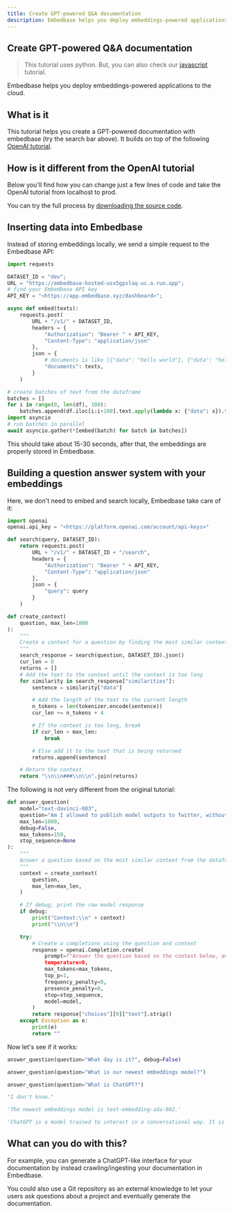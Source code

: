 ```yaml
---
title: Create GPT-powered Q&A documentation
description: Embedbase helps you deploy embeddings-powered applications to the cloud.
---
```


## Create GPT-powered Q&A documentation

>  This tutorial uses python. But, you can also check our [javascript](/docs/qa-chat-js) tutorial.


Embedbase helps you deploy embeddings-powered applications to the cloud.

## What is it

This tutorial helps you create a GPT-powered documentation with embedbase (try the search bar above). It  builds on top of the following [OpenAI tutorial](https://platform.openai.com/docs/tutorials/web-qa-embeddings).

## How is it different from the OpenAI tutorial
Below you'll find how you can change just a few lines of code and take the OpenAI tutorial from
localhost to prod.

You can try the full process by [downloading the source code](https://github.com/another-ai/embedbase-cookbook/blob/main/apps/web-crawl-q-and-a).

## Inserting data into Embedbase

Instead of storing embeddings locally, we send a simple request to the Embedbase API:

```python
import requests

DATASET_ID = "dev";
URL = "https://embedbase-hosted-usx5gpslaq-uc.a.run.app";
# find your Embedbase API key
API_KEY = "<https://app.embedbase.xyz/dashboard>";

async def embed(texts):
	requests.post(
		URL + "/v1/" + DATASET_ID,
		headers = {
			"Authorization": "Bearer " + API_KEY,
			"Content-Type": "application/json"
		},
		json = {
			# documents is like [{"data": "hello world"}, {"data": "hello world"}]
			"documents": texts,
		}
	)

# create batches of text from the dataframe
batches = []
for i in range(0, len(df), 100):
	batches.append(df.iloc[i:i+100].text.apply(lambda x: {"data": x}).tolist())
import asyncio
# run batches in parallel
await asyncio.gather(*[embed(batch) for batch in batches])
```

This should take about 15-30 seconds, after that, the embeddings are properly stored in Embedbase.

## Building a question answer system with your embeddings

Here, we don't need to embed and search locally, Embedbase take care of it:

```python
import openai
openai.api_key = "<https://platform.openai.com/account/api-keys>"

def search(query, DATASET_ID):
	return requests.post(
		URL + "/v1/" + DATASET_ID + "/search",
		headers = {
			"Authorization": "Bearer " + API_KEY,
			"Content-Type": "application/json"
		},
		json = {
			"query": query
		}
	)

def create_context(
    question, max_len=1800
):
    """
    Create a context for a question by finding the most similar context from the dataframe
    """
    search_response = search(question, DATASET_ID).json()
    cur_len = 0
    returns = []
    # Add the text to the context until the context is too long
    for similarity in search_response["similarities"]:
        sentence = similarity["data"]

        # Add the length of the text to the current length
        n_tokens = len(tokenizer.encode(sentence))
        cur_len += n_tokens + 4

        # If the context is too long, break
        if cur_len > max_len:
            break

        # Else add it to the text that is being returned
        returns.append(sentence)

    # Return the context
    return "\\n\\n###\\n\\n".join(returns)
```

The following is not very different from the original tutorial:

```python
def answer_question(
	model="text-davinci-003",
	question="Am I allowed to publish model outputs to Twitter, without a human review?",
	max_len=1800,
	debug=False,
	max_tokens=150,
	stop_sequence=None
):
	"""
	Answer a question based on the most similar context from the dataframe texts
	"""
	context = create_context(
		question,
		max_len=max_len,
	)

	# If debug, print the raw model response
	if debug:
		print("Context:\\n" + context)
		print("\\n\\n")

	try:
		# Create a completions using the question and context
		response = openai.Completion.create(
			prompt=f"Answer the question based on the context below, and if the question can't be answered based on the context, say \\"I don't know\\"\\n\\nContext: {context}\\n\\n---\\n\\nQuestion: {question}\\nAnswer:",
			temperature=0,
			max_tokens=max_tokens,
			top_p=1,
			frequency_penalty=0,
			presence_penalty=0,
			stop=stop_sequence,
			model=model,
		)
		return response["choices"][0]["text"].strip()
	except Exception as e:
		print(e)
		return ""
```

Now let's see if it works:

```python
answer_question(question="What day is it?", debug=False)

answer_question(question="What is our newest embeddings model?")

answer_question(question="What is ChatGPT?")
```

```python
"I don't know."

'The newest embeddings model is text-embedding-ada-002.'

'ChatGPT is a model trained to interact in a conversational way. It is able to answer followup questions, admit its mistakes, challenge incorrect premises, and reject inappropriate requests.'
```


## What can you do with this?

For example, you can generate a ChatGPT-like interface for your documentation by instead crawling/ingesting your documentation in Embedbase.

You could also use a Git repository as an external knowledge to let your users ask questions about a project and eventually generate the documentation.
